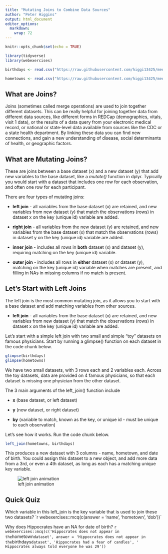 ```yaml
---
title: "Mutating Joins to Combine Data Sources"
author: "Peter Higgins"
output: html_document
editor_options: 
  markdown: 
    wrap: 72
---
```


```r
knitr::opts_chunk$set(echo = TRUE)

library(tidyverse)
library(webexercises)

birthdays <- read.csv("https://raw.githubusercontent.com/higgi13425/medicaldata/master/data-raw/join_data/birthdays.csv") %>% select(-X)

hometowns <- read.csv("https://raw.githubusercontent.com/higgi13425/medicaldata/master/data-raw/join_data/hometowns.csv") %>% select(-X)

```

## What are Joins?

Joins (sometimes called merge operations) are used to join together
different datasets. This can be really helpful for joining together data
from different data sources, like different forms in REDCap
(demographics, vitals, visit 1 data), or the results of a data query
from your electronic medical record, or national or state-level data
available from sources like the CDC or a state health department. By
linking these data you can find new connections, and gain a new
understanding of disease, social determinants of health, or geographic
factors.

## What are Mutating Joins?

These are joins between a base dataset (x) and a new dataset (y) that
add new variables to the base dataset, like a *mutate()* function in
dplyr. Typically you would start with a dataset that includes one row
for each observation, and often one row for each participant.

There are four types of mutating joins:

-   **left join** - all variables from the base dataset (x) are
    retained, and new variables from new dataset (y) that match the
    observations (rows) in dataset x on the key (unique id) variable are
    added.

-   **right join** - all variables from the new dataset (y) are
    retained, and new variables from the base dataset (x) that match the
    observations (rows) in dataset y on the key (unique id) variable are
    added.

-   **inner join** - includes all rows in **both** dataset (x) and
    dataset (y), requiring matching on the key (unique id) variable.

-   **outer join** - includes all rows in **either** dataset (x) or
    dataset (y), matching on the key (unique id) variable when matches
    are present, and filling in NAs in missing columns if no match is
    present.

## Let's Start with Left Joins

The left join is the most common mutating join, as it allows you to
start with a base dataset and add matching variables from other sources.

-   **left join** - all variables from the base dataset (x) are
    retained, and new variables from new dataset (y) that match the
    observations (rows) in dataset x on the key (unique id) variable are
    added.

Let's start with a simple left join with two small and simple "toy"
datasets on famous physicians. Start by running a glimpse() function on
each dataset in the code chunk below.

```r
glimpse(birthdays)
glimpse(hometowns)
```

We have two small datasets, with 3 rows each and 2 variables each.
Across the toy datasets, data are provided on 4 famous physicians, so
that each dataset is missing one physician from the other dataset.

The 3 main arguments of the left_join() function include

-   **x** (base dataset, or left dataset)

-   **y** (new dataset, or right dataset)

-   **by** (variable to match, known as the key, or unique id - must be
    unique to each observation)

Let's see how it works. Run the code chunk below.

```r
left_join(hometowns, birthdays)
```

This produces a new dataset with 3 columns - name, hometown, and date of
birth. You could assign this dataset to a new object, and add more data
from a 3rd, or even a 4th dataset, as long as each has a matching unique
key variable.

![left join animation]("/images/left-join.gif")

::: challenge
## Quick Quiz
Which variable in this left_join is the key variable that is used to join these two datasets?
\`r webexercises::mcq(c(answer = 'name', 'hometown', 'dob'))\`

Why does Hippocrates have an NA for date of birth?
`r webexercises::mcq(c('Hippocrates does not appear in the `hometown` dataset', answer = 'Hippocrates does not appear in the `birthdays` dataset', 'Hippocrates had a fear of candles', ' Hippocrates always told everyone he was 29'))`
:::


